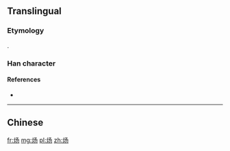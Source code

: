 ==Translingual==

===Etymology===
{{Han simp|煬|f=昜|t=𠃓}}.

===Han character===
{{Han char|rn=86|rad=火|as=03|sn=7|canj=FNSH|four=97827|ids=⿰火𠃓}}

====References====
* {{Han ref|kx=0666.261|hdz=32190.050|uh=7080}}

----

==Chinese==
{{zh-see|煬}}

[[fr:炀]]
[[mg:炀]]
[[pl:炀]]
[[zh:炀]]